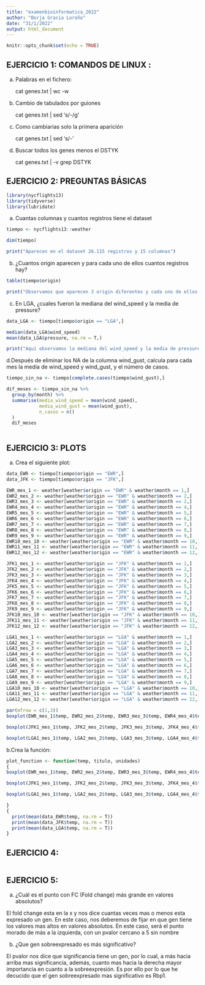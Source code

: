 ```yaml
---
title: "examenbioinformatica_2022"
author: "Borja Gracia Loroño"
date: "31/1/2022"
output: html_document
---
```


```r
knitr::opts_chunk$set(echo = TRUE)
```

## EJERCICIO 1: COMANDOS DE LINUX : 
a. Palabras en el fichero:

   cat genes.txt | wc -w

b. Cambio de tabulados por guiones

   cat genes.txt | sed 's/\t/-/g'

c. Como cambiarias solo la primera aparición

   cat genes.txt | sed 's/\t/-'

d. Buscar todos los genes menos el DSTYK

   cat genes.txt | -v grep DSTYK

## EJERCICIO 2: PREGUNTAS BÁSICAS

```r
library(nycflights13)
library(tidyverse)
library(lubridate)

```
a. Cuantas columnas y cuantos registros tiene el dataset

```r
tiempo <- nycflights13::weather

dim(tiempo)

print("Aparecen en el dataset 26.115 registros y 15 columnas")

```
b. ¿Cuantos origin aparecen y para cada uno de ellos cuantos registros hay?

```r
table(tiempo$origin)

print("Observamos que aparecen 3 origin diferentes y cada uno de ellos con los registros indicados en la pantalla")
```
c. En LGA, ¿cuales fueron la mediana del wind_speed y la media de pressure?

```r
data_LGA <- tiempo[tiempo$origin == "LGA",]

median(data_LGA$wind_speed)
mean(data_LGA$pressure, na.rm = T,)

print("Aquí observamos la mediana del wind_speed y la media de pressure")

```

d.Después de eliminar los NA de la columna wind_gust, calcula para cada mes la media de wind_speed y wind_gust, y el número de casos.

```r
tiempo_sin_na <- tiempo[complete.cases(tiempo$wind_gust),]

dif_meses <- tiempo_sin_na %>%
  group_by(month) %>%
  summarise(media_wind_speed = mean(wind_speed),
            media_wind_gust = mean(wind_gust),
            n_casos = n()
  )
  dif_meses
  
```


## EJERCICIO 3: PLOTS
 a. Crea el siguiente plot:
```r
data_EWR <- tiempo[tiempo$origin == "EWR",]
data_JFK <- tiempo[tiempo$origin == "JFK",]

EWR_mes_1 <- weather[weather$origin == "EWR" & weather$month == 1,]
EWR2_mes_2 <- weather[weather$origin == "EWR" & weather$month == 2,]
EWR3_mes_3 <- weather[weather$origin == "EWR" & weather$month == 2,]
EWR4_mes_4 <- weather[weather$origin == "EWR" & weather$month == 4,]
EWR5_mes_5 <- weather[weather$origin == "EWR" & weather$month == 5,]
EWR6_mes_6 <- weather[weather$origin == "EWR" & weather$month == 6,]
EWR7_mes_7 <- weather[weather$origin == "EWR" & weather$month == 7,]
EWR8_mes_8 <- weather[weather$origin == "EWR" & weather$month == 8,]
EWR9_mes_9 <- weather[weather$origin == "EWR" & weather$month == 9,]
EWR10_mes_10 <- weather[weather$origin == "EWR" & weather$month == 10,]
EWR11_mes_11 <- weather[weather$origin == "EWR" & weather$month == 11,]
EWR12_mes_12 <- weather[weather$origin == "EWR" & weather$month == 12,]

JFK1_mes_1 <- weather[weather$origin == "JFK" & weather$month == 1,]
JFK2_mes_2 <- weather[weather$origin == "JFK" & weather$month == 2,]
JFK3_mes_3 <- weather[weather$origin == "JFK" & weather$month == 3,]
JFK4_mes_4 <- weather[weather$origin == "JFK" & weather$month == 4,]
JFK5_mes_5 <- weather[weather$origin == "JFK" & weather$month == 5,]
JFK6_mes_6 <- weather[weather$origin == "JFK" & weather$month == 6,]
JFK7_mes_7 <- weather[weather$origin == "JFK" & weather$month == 7,]
JFK8_mes_8 <- weather[weather$origin == "JFK" & weather$month == 8,]
JFK9_mes_9 <- weather[weather$origin == "JFK" & weather$month == 9,]
JFK10_mes_10 <- weather[weather$origin == "JFK" & weather$month == 10,]
JFK11_mes_11 <- weather[weather$origin == "JFK" & weather$month == 11,]
JFK12_mes_12 <- weather[weather$origin == "JFK" & weather$month == 12,]

LGA1_mes_1 <- weather[weather$origin == "LGA" & weather$month == 1,]
LGA2_mes_2 <- weather[weather$origin == "LGA" & weather$month == 2,]
LGA3_mes_3 <- weather[weather$origin == "LGA" & weather$month == 3,]
LGA4_mes_4 <- weather[weather$origin == "LGA" & weather$month == 4,]
LGA5_mes_5 <- weather[weather$origin == "LGA" & weather$month == 5,]
LGA6_mes_6 <- weather[weather$origin == "LGA" & weather$month == 6,]
LGA7_mes_7 <- weather[weather$origin == "LGA" & weather$month == 7,]
LGA8_mes_8 <- weather[weather$origin == "LGA" & weather$month == 8,]
LGA9_mes_9 <- weather[weather$origin == "LGA" & weather$month == 9,]
LGA10_mes_10 <- weather[weather$origin == "LGA" & weather$month == 10,]
LGA11_mes_11 <- weather[weather$origin == "LGA" & weather$month == 11,]
LGA12_mes_12 <- weather[weather$origin == "LGA" & weather$month == 12,]

par(mfrow = c(1,3))
boxplot(EWR_mes_1$temp, EWR2_mes_2$temp, EWR3_mes_3$temp, EWR4_mes_4$temp, EWR5_mes_5$temp, EWR6_mes_6$temp, EWR7_mes_7$temp, EWR8_mes_8$temp, EWR9_mes_9$temp, EWR10_mes_10$temp, EWR11_mes_11$temp, EWR12_mes_12$temp, xlab = "Months", ylab = "ºC", main = "EWR", col = "red")

boxplot(JFK1_mes_1$temp, JFK2_mes_2$temp, JFK3_mes_3$temp, JFK4_mes_4$temp, JFK5_mes_5$temp, JFK6_mes_6$temp, JFK7_mes_7$temp, JFK8_mes_8$temp, JFK9_mes_9$temp, JFK10_mes_10$temp, JFK11_mes_11$temp, JFK12_mes_12$temp, xlab = "Months", ylab = "ºC", main = "JFK", col = "green")

boxplot(LGA1_mes_1$temp, LGA2_mes_2$temp, LGA3_mes_3$temp, LGA4_mes_4$temp, LGA5_mes_5$temp, LGA6_mes_6$temp, LGA7_mes_7$temp,LGA8_mes_8$temp, LGA9_mes_9$temp, LGA10_mes_10$temp, LGA11_mes_11$temp, LGA12_mes_12$temp, xlab = "Months", ylab = "ºC", main = "LGA", col = "blue")

```


b.Crea la función:


```r
plot_function <- function(temp, titulo, unidades)
{
boxplot(EWR_mes_1$temp, EWR2_mes_2$temp, EWR3_mes_3$temp, EWR4_mes_4$temp, EWR5_mes_5$temp, EWR6_mes_6$temp, EWR7_mes_7$temp, EWR8_mes_8$temp, EWR9_mes_9$temp, EWR10_mes_10$temp, EWR11_mes_11$temp, EWR12_mes_12$temp, xlab = "Months", ylab = "ºC", main = "EWR", col = "red")

boxplot(JFK1_mes_1$temp, JFK2_mes_2$temp, JFK3_mes_3$temp, JFK4_mes_4$temp, JFK5_mes_5$temp, JFK6_mes_6$temp, JFK7_mes_7$temp, JFK8_mes_8$temp, JFK9_mes_9$temp, JFK10_mes_10$temp, JFK11_mes_11$temp, JFK12_mes_12$temp, xlab = "Months", ylab = "ºC", main = "JFK", col = "green")

boxplot(LGA1_mes_1$temp, LGA2_mes_2$temp, LGA3_mes_3$temp, LGA4_mes_4$temp, LGA5_mes_5$temp, LGA6_mes_6$temp, LGA7_mes_7$temp,LGA8_mes_8$temp, LGA9_mes_9$temp, LGA10_mes_10$temp, LGA11_mes_11$temp, LGA12_mes_12$temp, xlab = "Months", ylab = "ºC", main = "LGA", col = "blue")

}
{
  print(mean(data_EWR$temp, na.rm = T))
  print(mean(data_JFK$temp, na.rm = T))
  print(mean(data_LGA$temp, na.rm = T))
}

```
## EJERCICIO 4:
```r



```

## EJERCICIO 5:

a. ¿Cuál es el punto con FC (Fold change) más grande en valores absolutos?

El fold change esta en la x y nos dice cuantas veces mas o menos esta expresado un gen. En este caso, nos deberemos de fijar en que gen tiene los valores mas altos en valores absolutos. En este caso, será el punto morado de más a la izquierda, con un pvalor cercano a 5 sin nombre

b. ¿Que gen sobreexpresado es más significativo?

El pvalor nos dice que significancia tiene un gen, por lo cual, a más hacia arriba mas significancia, además, cuanto mas hacia la derecha mayor importancia en cuanto a la sobreexpresión. Es por ello por lo que he decucido que el gen sobreexpresado mas significativo es Rbp1.








